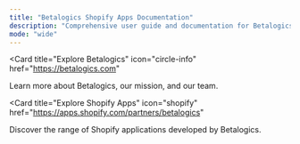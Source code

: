 ```yaml
---
title: "Betalogics Shopify Apps Documentation"
description: "Comprehensive user guide and documentation for Betalogics Shopify applications."
mode: "wide"
---
```


<Card
  title="Explore Betalogics"
  icon="circle-info"
  href="https://betalogics.com"
>
  Learn more about Betalogics, our mission, and our team.
</Card>

<Card
  title="Explore Shopify Apps"
  icon="shopify"
  href="https://apps.shopify.com/partners/betalogics"
>
  Discover the range of Shopify applications developed by Betalogics.
</Card>
